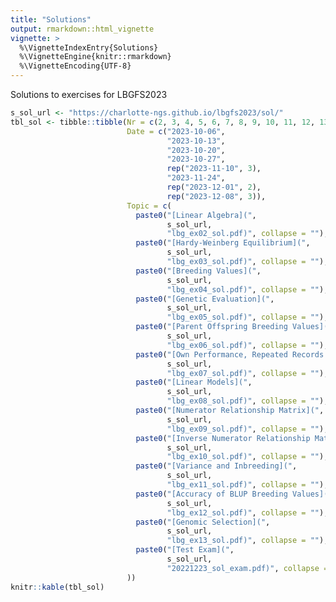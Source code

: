 ```yaml
---
title: "Solutions"
output: rmarkdown::html_vignette
vignette: >
  %\VignetteIndexEntry{Solutions}
  %\VignetteEngine{knitr::rmarkdown}
  %\VignetteEncoding{UTF-8}
---
```


Solutions to exercises for LBGFS2023

```r
s_sol_url <- "https://charlotte-ngs.github.io/lbgfs2023/sol/"
tbl_sol <- tibble::tibble(Nr = c(2, 3, 4, 5, 6, 7, 8, 9, 10, 11, 12, 13, 14),
                          Date = c("2023-10-06",
                                   "2023-10-13",
                                   "2023-10-20",
                                   "2023-10-27",
                                   rep("2023-11-10", 3),
                                   "2023-11-24",
                                   rep("2023-12-01", 2),
                                   rep("2023-12-08", 3)),
                          Topic = c(
                            paste0("[Linear Algebra](",
                                   s_sol_url,
                                   "lbg_ex02_sol.pdf)", collapse = ""),
                            paste0("[Hardy-Weinberg Equilibrium](",
                                   s_sol_url,
                                   "lbg_ex03_sol.pdf)", collapse = ""),
                            paste0("[Breeding Values](",
                                   s_sol_url,
                                   "lbg_ex04_sol.pdf)", collapse = ""),
                            paste0("[Genetic Evaluation](",
                                   s_sol_url,
                                   "lbg_ex05_sol.pdf)", collapse = ""),
                            paste0("[Parent Offspring Breeding Values](",
                                   s_sol_url,
                                   "lbg_ex06_sol.pdf)", collapse = ""),
                            paste0("[Own Performance, Repeated Records and Progeny Records](",
                                   s_sol_url,
                                   "lbg_ex07_sol.pdf)", collapse = ""),
                            paste0("[Linear Models](",
                                   s_sol_url,
                                   "lbg_ex08_sol.pdf)", collapse = ""),
                            paste0("[Numerator Relationship Matrix](",
                                   s_sol_url,
                                   "lbg_ex09_sol.pdf)", collapse = ""),
                            paste0("[Inverse Numerator Relationship Matrix](",
                                   s_sol_url,
                                   "lbg_ex10_sol.pdf)", collapse = ""),
                            paste0("[Variance and Inbreeding](",
                                   s_sol_url,
                                   "lbg_ex11_sol.pdf)", collapse = ""),
                            paste0("[Accuracy of BLUP Breeding Values](",
                                   s_sol_url,
                                   "lbg_ex12_sol.pdf)", collapse = ""),
                            paste0("[Genomic Selection](",
                                   s_sol_url,
                                   "lbg_ex13_sol.pdf)", collapse = ""),
                            paste0("[Test Exam](",
                                   s_sol_url,
                                   "20221223_sol_exam.pdf)", collapse = "")
                          ))
knitr::kable(tbl_sol)
```

